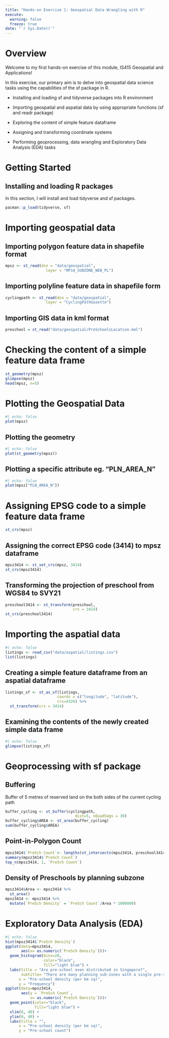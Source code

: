 ```yaml
---
title: "Hands-on Exercise 1: Geospatial Data Wrangling with R"
execute: 
  warning: false
  freeze: true
date: "`r Sys.Date()`"
---
```


# Overview

Welcome to my first hands-on exercise of this module, IS415 Geospatial and Applications!

In this exercise, our primary aim is to delve into geospatial data science tasks using the capabilities of the sf package in R.

-   Installing and loading sf and tidyverse packages into R environment

-   Importing geospatial and aspatial data by using appropriate functions (sf and readr package)

-   Exploring the content of simple feature dataframe

-   Assigning and transforming coordinate systems

-   Performing geoprocessing, data wrangling and Exploratory Data Analysis (EDA) tasks

# Getting Started

## Installing and loading R packages

In this section, I will install and load tidyverse and sf packages.

```r
pacman::p_load(tidyverse, sf)
```

# Importing geospatial data

## Importing polygon feature data in shapefile format

```r
mpsz <- st_read(dsn = "data/geospatial", 
                  layer = "MP14_SUBZONE_WEB_PL")
```

## Importing polyline feature data in shapefile form

```r
cyclingpath <- st_read(dsn = "data/geospatial", 
                  layer = "CyclingPathGazette")
```

## Importing GIS data in kml format

```r
preschool = st_read("data/geospatial/PreSchoolsLocation.kml")
```

# Checking the content of a simple feature data frame

```r
st_geometry(mpsz)
glimpse(mpsz)
head(mpsz, n=5)  
```

# Plotting the Geospatial Data

```r
#| echo: false
plot(mpsz)
```

## Plotting the geometry

```r
#| echo: false
plot(st_geometry(mpsz))
```

## Plotting a specific attribute eg. "PLN_AREA_N"

```r
#| echo: false
plot(mpsz["PLN_AREA_N"])
```

# Assigning EPSG code to a simple feature data frame

```r
st_crs(mpsz)
```

## Assigning the correct EPSG code (3414) to mpsz dataframe

```r
mpsz3414 <- st_set_crs(mpsz, 3414)
st_crs(mpsz3414)
```

## Transforming the projection of preschool from WGS84 to SVY21

```r
preschool3414 <- st_transform(preschool, 
                              crs = 3414)
st_crs(preschool3414)
```

# Importing the aspatial data

```r
#| echo: false
listings <- read_csv("data/aspatial/listings.csv")
list(listings) 
```

## Creating a simple feature dataframe from an aspatial dataframe

```r
listings_sf <- st_as_sf(listings, 
                       coords = c("longitude", "latitude"),
                       crs=4326) %>%
  st_transform(crs = 3414)
```

## Examining the contents of the newly created simple data frame

```r
#| echo: false
glimpse(listings_sf)
```

# Geoprocessing with sf package

## Buffering

Buffer of 5 metres of reserved land on the both sides of the current cycling path

```r
buffer_cycling <- st_buffer(cyclingpath, 
                               dist=5, nQuadSegs = 30)
buffer_cycling$AREA <- st_area(buffer_cycling)
sum(buffer_cycling$AREA)
```

## Point-in-Polygon Count

```r
mpsz3414$`PreSch Count`<- lengths(st_intersects(mpsz3414, preschool3414))
summary(mpsz3414$`PreSch Count`)
top_n(mpsz3414, 1, `PreSch Count`)
```

## Density of Preschools by planning subzone

```r
mpsz3414$Area <- mpsz3414 %>%
  st_area()
mpsz3414 <- mpsz3414 %>%
  mutate(`PreSch Density` = `PreSch Count`/Area * 1000000)
```

# Exploratory Data Analysis (EDA)

```r
#| echo: false
hist(mpsz3414$`PreSch Density`)
ggplot(data=mpsz3414, 
       aes(x= as.numeric(`PreSch Density`)))+
  geom_histogram(bins=20, 
                 color="black", 
                 fill="light blue") +
  labs(title = "Are pre-school even distributed in Singapore?",
       subtitle= "There are many planning sub-zones with a single pre-school, on the other hand, \nthere are two planning sub-zones with at least 20 pre-schools",
      x = "Pre-school density (per km sq)",
      y = "Frequency")
ggplot(data=mpsz3414, 
       aes(y = `PreSch Count`, 
           x= as.numeric(`PreSch Density`)))+
  geom_point(color="black", 
             fill="light blue") +
  xlim(0, 40) +
  ylim(0, 40) +
  labs(title = "",
      x = "Pre-school density (per km sq)",
      y = "Pre-school count")
```
